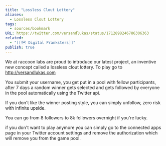 ```yaml
---
title: "Lossless Clout Lottery"
aliases:
  - Lossless Clout Lottery
tags:
  - sources/bookmark
URL: https://twitter.com/versandlukas/status/1712898246786306363
related:
  - "[[🗺️ Digital Pranksters]]"
publish: true
---
```



We at raccoon labs are proud to introduce our latest project, an inventive new concept called a lossless clout lottery. To play go to http://versandlukas.com

You submit your username, you get put in a pool with fellow participants, after 7 days a random winner gets selected and gets followed by everyone in the pool automatically using the Twitter api.

If you don't like the winner posting style, you can simply unfollow, zero risk with infinite upside.

You can go from 8 followers to 8k followers overnight if you're lucky. 

if you don't want to play anymore you can simply go to the connected apps page in your Twitter account settings and remove the authorization which will remove you from the game pool.

